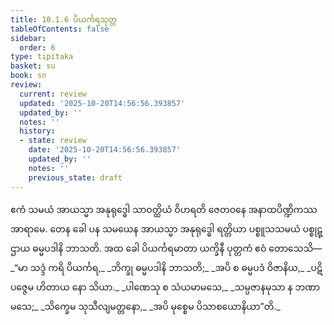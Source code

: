 ```yaml
---
title: 10.1.6 ပိယင်္ကရသုတ္တ
tableOfContents: false
sidebar:
  order: 6
type: tipitaka
basket: su
book: sn
review:
  current: review
  updated: '2025-10-20T14:56:56.393857'
  updated_by: ''
  notes: ''
  history:
  - state: review
    date: '2025-10-20T14:56:56.393857'
    updated_by: ''
    notes: ''
    previous_state: draft
---
```



<DynamicBreadcrumb />


<ReviewStatus review={frontmatter.review} showDetails={true} />

<HypothesisAnnotation frontmatter={frontmatter} />

<Division number="240" book="sn" e="ch" v="18" p="315">

<Paragraph number="1479" book="sn">
ဧကံ သမယံ အာယသ္မာ အနုရုဒ္ဓေါ သာဝတ္ထိယံ ဝိဟရတိ ဇေတဝနေ အနာထပိဏ္ဍိကဿ အာရာမေ. တေန ခေါ ပန သမယေန အာယသ္မာ အနုရုဒ္ဓေါ ရတ္တိယာ ပစ္စူသသမယံ ပစ္စုဋ္ဌာယ ဓမ္မပဒါနိ ဘာသတိ. အထ ခေါ ပိယင်္ကရမာတာ ယက္ခိနီ ပုတ္တကံ ဧဝံ တောသေသိ—
</Paragraph>

<Paragraph number="1480" type="verses" book="sn">
_“မာ သဒ္ဒံ ကရိ ပိယင်္ကရ,_  
_ဘိက္ခု ဓမ္မပဒါနိ ဘာသတိ;_  
_အပိ စ ဓမ္မပဒံ ဝိဇာနိယ,_  
_ပဋိပဇ္ဇေမ ဟိတာယ နော သိယာ._  

</Paragraph>

<Paragraph number="1481" type="verses" book="sn">
_ပါဏေသု စ သံယမာမသေ,_  
_သမ္ပဇာနမုသာ န ဘဏာမသေ;_  
_သိက္ခေမ သုသီလျမတ္တနော,_  
_အပိ မုစ္စေမ ပိသာစယောနိယာ”တိ._
</Paragraph>
</Division>